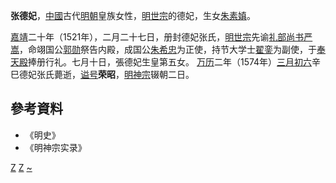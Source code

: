 {{東亞女性歷史人物
|名稱 =张德妃
|身份 =明朝妃嬪
|位號=德妃
|出生地=
|婚年=
|逝世年=1574年
|逝世地=
|諡號=荣昭
|墳墓=
|女=[[朱素嫃|朱素嫃]]
|其他親屬=
|父親=張剛
|母親=
|兄弟=哥哥 張友康
|夫=[[嘉靖帝|嘉靖帝]]
}}
'''张德妃'''{{BD|16世纪|？|1574年||catIdx=Z}}，[[中國|中國]]古代[[明朝|明朝]]皇族女性，[[明世宗|明世宗]]的德妃，生女[[朱素嫃|朱素嫃]]。

[[嘉靖|嘉靖]]二十年（1521年），二月二十七日，册封德妃张氏，[[明世宗|明世宗]]先谕[[礼部尚书|礼部尚书]][[严嵩|严嵩]]，命翊国公[[郭勋|郭勋]]祭告内殿，成国公[[朱希忠|朱希忠]]为正使，持节大学士[[翟銮|翟銮]]为副使，于[[奉天殿|奉天殿]]捧册行礼。七月十日，張德妃生皇第五女。
[[万历|万历]]二年（1574年）[[三月初六|三月初六]]辛巳德妃张氏薨逝，[[谥号|谥号]]'''荣昭'''，[[明神宗|明神宗]]辍朝二日。

== 參考資料 ==
*《明史》
*《明神宗实录》
{{明世宗皇室}}
[[Category:明世宗妃|Z]]
[[Category:谥荣昭|Z]]
[[Category:张姓|~]]